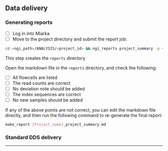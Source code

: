 
## Data delivery

### Generating reports

- [ ] Log in into Miarka
- [ ] Move to the project directory and submit the report job:
```bash
cd <ngi_path>/ANALYSIS/<project_id> && ngi_reports project_summary -p <project_id> -s '<author_name>'`
```

This step creates the `reports` directory

Open the markdown file in the `reports` directory, and check the following:

- [ ] All flowcells are listed
- [ ] The read counts are correct
- [ ] No deviation note should be added
- [ ] The index sequences are correct
- [ ] No new samples should be added

If any of the above points are not correct, you can edit the markdown file directly, and then run the following command to re-generate the final report:
```bash
make_report [Project_name]_project_summary.md
```

### Standard DDS delivery


---